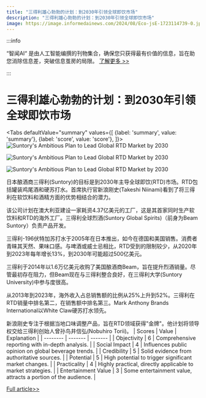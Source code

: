 ```yaml
---
title: "三得利雄心勃勃的计划：到2030年引领全球即饮市场"
description: "三得利雄心勃勃的计划：到2030年引领全球即饮市场"
image: https://image.informedainews.com/2024/08/Eco-jsE-1723114739-0.jpg
---
```



:::info

“智闻AI“ 是由人工智能编撰的刊物集合，确保您只获得最有价值的信息，旨在助您消除信息差，突破信息茧房的局限。  [了解更多 >>](/)

:::

# 三得利雄心勃勃的计划：到2030年引领全球即饮市场


<Tabs
	defaultValue="summary"
	values={[
	{label: 'summary', value: 'summary'},
	{label: 'score', value: 'score'},
]}>
<TabItem value="summary">
<img
  src="https://image.informedainews.com/2024/08/Eco-jsE-1723114739-0.jpg"
  alt="Suntory's Ambitious Plan to Lead Global RTD Market by 2030"
/>

<img
  src="https://image.informedainews.com/2024/08/Eco-RU8-1723114739-1.jpg"
  alt="Suntory's Ambitious Plan to Lead Global RTD Market by 2030"
/>

<img
  src="https://image.informedainews.com/2024/08/Eco-jQG-1723114739-2.jpg"
  alt="Suntory's Ambitious Plan to Lead Global RTD Market by 2030"
/>



日本酿酒商三得利(Suntory)的目标是到2030年主导全球即饮(RTD)市场。RTD包括罐装鸡尾酒和硬苏打水。首席执行官新浪刚史(Takeshi Niinami)看到了将三得利在软饮料和酒精方面的优势相结合的潜力。

该公司计划在澳大利亚建设一家耗资4.37亿美元的工厂，这是其首家同时生产软饮料和RTD的海外工厂。三得利全球烈酒(Suntory Global Spirits)（前身为Beam Suntory）负责产品开发。

三得利-196伏特加苏打水于2005年在日本推出，如今在德国和美国销售。消费者青睐其天然、果味口感。与啤酒或威士忌相比，RTD受到的限制较少，从2020年到2023年每年增长13%，到2030年可能超过500亿美元。

三得利于2014年以1.6万亿美元收购了美国酿酒商Beam，旨在提升烈酒销量。尽管最初存在阻力，但Beam现在与三得利整合良好，在三得利大学(Suntory University)中参与度很高。

从2013年到2023年，海外收入占总销售额的比例从25%上升到52%。三得利在RTD销量中排名第二，在销售额中排名第三。Mark Anthony Brands International以White Claw硬苏打水领先。

新浪刚史专注于根据当地口味调整产品，旨在RTD领域获得"金牌"。他计划将领导权交给三得利创始人曾孙鸟井信弘(Nobuhiro Torii)。
</TabItem>
<TabItem value="score">
	| Scores     | Value   | Explanation |
	| -------- | ------- | ------- |
	| Objectivity  | 6    | Comprehensive reporting with in-depth analysis.    |
	| Social Impact | 4     | Influences public opinion on global beverage trends.    |
	| Credibility    | 5    | Solid evidence from authoritative sources.    |
	| Potential    | 5    | High potential to trigger significant market changes.    |
	| Practicality    | 4    | Highly practical, directly applicable to market strategies.    |
	| Entertainment Value    | 3    | Some entertainment value, attracts a portion of the audience.    |
</TabItem>
</Tabs>

[Full article>>](https://asia.nikkei.com/Business/Food-Beverage/Suntory-aims-for-gold-in-global-ready-to-drink-market)

